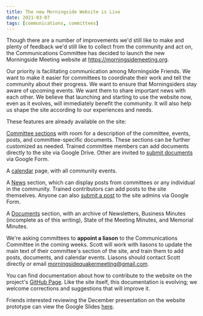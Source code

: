 ```yaml
---
title: The new Morningside Website is Live
date: 2021-03-07
tags: [communications, committees]
---
```


Though there are a number of improvements we'd still like to make and plenty of feedback we'd still like to collect from the community and act on, the Communications Committee has decided to launch the new Morningside Meeting website at https://morningsidemeeting.org.

Our priority is facilitating communication among Morningside Friends. We want to make it easier for committees to coordinate their work and tell the community about their progress. We want to ensure that Morningsiders stay aware of upcoming events. We want them to share important news with each other. We believe that launching and starting to use the website now, even as it evolves, will immediately benefit the community. It will also help us shape the site according to our experiences and needs.

These features are already available on the site:

[Committee sections](https://morningsidemeeting.org/committees) with room for a description of the committee, events, posts, and committee-specific documents. These sections can be further customized as needed. Trained committee members can add documents directly to the site via Google Drive. Other are invited to [submit documents](https://docs.google.com/forms/d/e/1FAIpQLSeaFAxJDyz35UB7Y8SIXip7Fr7kk0o04e2rdfVzeLjjHODytg/viewform) via Google Form.

A [calendar](https://morningsidemeeting.org/calendar) page, with all community events.

A [News](https://morningsidemeeting.org/news) section, which can display posts from committees or any individual in the community. Trained contributors can add posts to the site themselves. Anyone can also [submit a post](https://morningsidemeeting.org/news/share) to the site admins via Google Form.

A [Documents](https://morningsidemeeting.org/newsletters) section, with an archive of Newsletters, Business Minutes (incomplete as of this writing), State of the Meeting Minutes, and Memorial Minutes.

We're asking committees to **appoint a liason** to the Communications Committee in the coming weeks. Scott will work with liasons to update the main text of their committee's section of the site, and train them to add posts, documents, and calendar events. Liasons should contact Scott directly or email [morningsidequakermeeting@gmail.com](mailto:morningsidequakermeeting@gmail.com).

You can find documentation about how to contribute to the website on the project's [GitHub Page](https://github.com/morningsidemeeting/morningsidemeeting.github.io). Like the site itself, this documentation is evolving; we welcome corrections and suggestions that will improve it.

Friends interested reviewing the December presentation on the website prototype can view the Google Slides [here](https://docs.google.com/presentation/d/1d3grHDkSO2CiiSXxKtdkRlgHXe2H-EnuLeE4S2fZue0/edit?usp=sharing).
